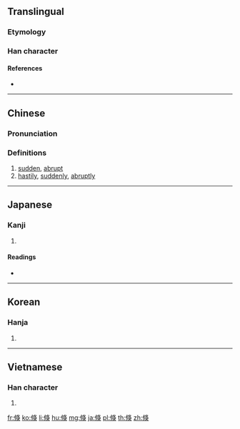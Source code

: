 ==Translingual==

===Etymology===
{{Han compound|攸|犬|ls=psc}}

===Han character===
{{Han char|rn=9|rad=人|as=08|sn=10|four=27234|canj=OLOK|ids=⿰⿰亻丨⿱攵犬 <small>(T)</small>,⿰⿰亻丨⿱夂犬 <small>(GJK)</small>}}

====References====
* {{Han ref|kx=0107.220|dkj=00762|dj=0229.020|hdz=10175.060|uh=500F|ud=20495|bh=B0BF|bd=45247}}

----

==Chinese==
{{zh-forms}}

===Pronunciation===
{{zh-pron
|m=shū
|c=suk1
|mc=y
|oc=y
|ma=
|cat=a,adv
}}

===Definitions===
{{zh-hanzi}}

# [[sudden]], [[abrupt]]
# [[hastily]], [[suddenly]], [[abruptly]]

----

==Japanese==

===Kanji===
{{ja-kanji|grade=|rs=人08}}

# {{defn|lang=ja|sort=人08}}

====Readings====
* {{ja-readings|on=[[しゅく]] (shuku)|kun=[[たちまち]] (tachimachi)}}

----

==Korean==

===Hanja===
{{ko-hanja|hangeul=[[숙]]|rv=suk|mr=suk}}

# {{defn|lang=ko|sort=人08}}

----

==Vietnamese==

===Han character===
{{vi-hantu|thúc|rs=人08}}

# {{defn|lang=vi|sort=人08}}

[[fr:倏]]
[[ko:倏]]
[[li:倏]]
[[hu:倏]]
[[mg:倏]]
[[ja:倏]]
[[pl:倏]]
[[th:倏]]
[[zh:倏]]